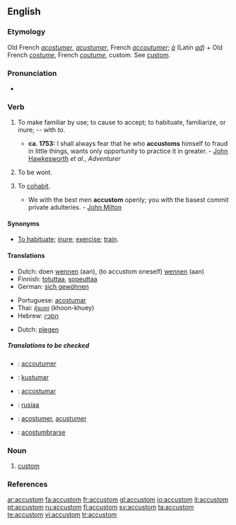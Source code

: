 ==English==

===Etymology===
Old French ''[[acostumer]]'', ''[[acustumer]]'', French ''[[accoutumer]]''; ''[[à]]'' (Latin ''[[ad]]'') + Old French ''[[costume]]'', French ''[[coutume]]'', custom. See [[custom]].

===Pronunciation===
*{{audio|en-us-accustom.ogg|Audio (US)}}

===Verb===
{{en-verb}}

# {{transitive}} To make familiar by use; to cause to accept; to habituate, familiarize, or inure; -- with ''to''.
#* '''ca. 1753:''' I shall always fear that he who '''accustoms''' himself to fraud in little things, wants only opportunity to practice it in greater. - [[w:John Hawkesworth|John Hawkesworth]] ''et al.'', ''Adventurer''
# {{context|intransitive|obsolete}} To be wont.
# {{context|intransitive|obsolete}} To [[cohabit]].
#* We with the best men '''accustom''' openly; you with the basest commit private adulteries. - [[w:John Milton|John Milton]]

====Synonyms====
*[[To habituate]]; [[inure]]; [[exercise]]; [[train]].

====Translations====
{{trans-top|To make familiar by use}}
*Dutch: doen [[wennen]] (aan), (to accustom oneself) [[wennen]] (aan)
*Finnish: [[totuttaa]], [[sopeuttaa]]
*German: [[sich gewöhnen]]
{{trans-mid}}
*Portuguese: [[acostumar]]
*Thai: [[คุ้นเคย]] (khoon-khuey)
*Hebrew: [[הסכין]]
{{trans-bottom}}

{{trans-top|To be wont}}
*Dutch: [[plegen]]
{{trans-mid}}
{{trans-bottom}}

{{trans-top|To cohabit}}
{{trans-mid}}
{{trans-bottom}}

=====Translations to be checked=====
{{checktrans}}
{{top}}
*{{ttbc|French}}: [[accoutumer]]
*{{ttbc|Ido}}: [[kustumar]]
*{{ttbc|Interlingua}}: [[accostumar]]
{{mid}}
*{{ttbc|Isthmus Zapotec}}: [[rusiaa]]
*{{ttbc|Old French}}: [[acostumer]], [[acustumer]]
*{{ttbc|Spanish}}: [[acostumbrarse]]
{{bottom}}

===Noun===
{{en-noun}}

# {{obsolete}} [[custom]]

===References===
{{R:Webster 1913}}

[[ar:accustom]]
[[fa:accustom]]
[[fr:accustom]]
[[gl:accustom]]
[[io:accustom]]
[[it:accustom]]
[[pt:accustom]]
[[ru:accustom]]
[[fi:accustom]]
[[sv:accustom]]
[[ta:accustom]]
[[te:accustom]]
[[vi:accustom]]
[[tr:accustom]]